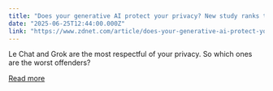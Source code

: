 ```yaml
---
title: "Does your generative AI protect your privacy? New study ranks them best to worst"
date: "2025-06-25T12:44:00.000Z"
link: "https://www.zdnet.com/article/does-your-generative-ai-protect-your-privacy-new-study-ranks-them-best-to-worst/"
---
```


Le Chat and Grok are the most respectful of your privacy. So which ones are the worst offenders?

[Read more](https://www.zdnet.com/article/does-your-generative-ai-protect-your-privacy-new-study-ranks-them-best-to-worst/)
